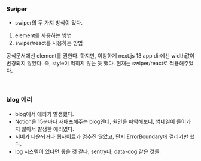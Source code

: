 ### Swiper

- swiper의 두 가지 방식이 있다.

1.  element를 사용하는 방법
2.  swiper/react를 사용하는 방법

공식문서에선 element를 권한다.
하지만, 이상하게 next.js 13 app dir에선 width값이 변경되지 않았다. 즉, style이 먹히지 않는 듯 했다.
현재는 swiper/react로 적용해주었다.

<br />

### blog 에러

- blog에서 에러가 발생했다.
- Notion을 15분마다 재배포해주는 blog인데, 원인을 파악해보니, 썸네일이 들어가지 않아서 발생한 에러였다.
- 서버가 다운되거나 웹사이트가 멈추진 않았고, 단지 ErrorBoundary에 걸리기만 했다.
- log 시스템이 있다면 좋을 것 같다, sentry나, data-dog 같은 것들.

<br />
